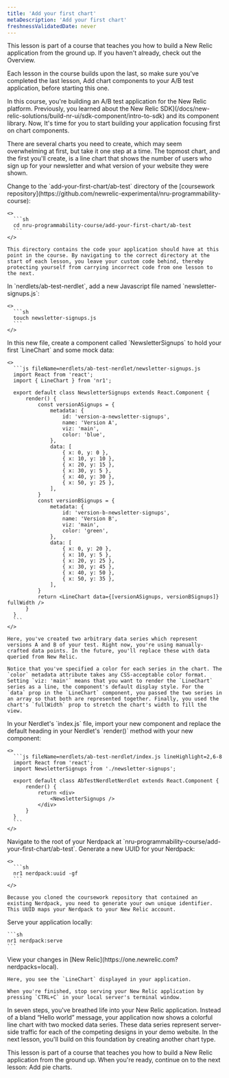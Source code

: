 ```yaml
---
title: 'Add your first chart'
metaDescription: 'Add your first chart'
freshnessValidatedDate: never
---
```


<Callout variant="tip">
  This lesson is part of a course that teaches you how to build a New Relic application from the ground up. If you haven't already, check out the Overview.

  Each lesson in the course builds upon the last, so make sure you've completed the last lesson, Add chart components to your A/B test application, before starting this one.
</Callout>

In this course, you're building an A/B test application for the New Relic platform. Previously, you learned about the New Relic SDK](/docs/new-relic-solutions/build-nr-ui/sdk-component/intro-to-sdk) and its component library. Now, It's time for you to start building your application focusing first on chart components.

There are several charts you need to create, which may seem overwhelming at first, but take it one step at a time. The topmost chart, and the first you'll create, is a line chart that shows the number of users who sign up for your newsletter and what version of your website they were shown.

<Steps>
  <Step>
    Change to the `add-your-first-chart/ab-test` directory of the [coursework repository](https://github.com/newrelic-experimental/nru-programmability-course):

    <>
      ```sh
      cd nru-programmability-course/add-your-first-chart/ab-test
      ```
    </>

    This directory contains the code your application should have at this point in the course. By navigating to the correct directory at the start of each lesson, you leave your custom code behind, thereby protecting yourself from carrying incorrect code from one lesson to the next.
  </Step>

  <Step>
    In `nerdlets/ab-test-nerdlet`, add a new Javascript file named `newsletter-signups.js`:

    <>
      ```sh
      touch newsletter-signups.js
      ```
    </>
  </Step>

  <Step>
    In this new file, create a component called `NewsletterSignups` to hold your first `LineChart` and some mock data:

    <>
      ```js fileName=nerdlets/ab-test-nerdlet/newsletter-signups.js
      import React from 'react';
      import { LineChart } from 'nr1';

      export default class NewsletterSignups extends React.Component {
          render() {
              const versionASignups = {
                  metadata: {
                      id: 'version-a-newsletter-signups',
                      name: 'Version A',
                      viz: 'main',
                      color: 'blue',
                  },
                  data: [
                      { x: 0, y: 0 },
                      { x: 10, y: 10 },
                      { x: 20, y: 15 },
                      { x: 30, y: 5 },
                      { x: 40, y: 30 },
                      { x: 50, y: 25 },
                  ],
              }
              const versionBSignups = {
                  metadata: {
                      id: 'version-b-newsletter-signups',
                      name: 'Version B',
                      viz: 'main',
                      color: 'green',
                  },
                  data: [
                      { x: 0, y: 20 },
                      { x: 10, y: 5 },
                      { x: 20, y: 25 },
                      { x: 30, y: 45 },
                      { x: 40, y: 50 },
                      { x: 50, y: 35 },
                  ],
              }
              return <LineChart data={[versionASignups, versionBSignups]} fullWidth />
          }
      }
      ```
    </>

    Here, you've created two arbitrary data series which represent versions A and B of your test. Right now, you're using manually-crafted data points. In the future, you'll replace these with data queried from New Relic.

    Notice that you've specified a color for each series in the chart. The `color` metadata attribute takes any CSS-acceptable color format. Setting `viz: 'main'` means that you want to render the `LineChart` series as a line, the component's default display style. For the `data` prop in the `LineChart` component, you passed the two series in an array so that both are represented together. Finally, you used the chart's `fullWidth` prop to stretch the chart's width to fill the view.
  </Step>

  <Step>
    In your Nerdlet's `index.js` file, import your new component and replace the default heading in your Nerdlet's `render()` method with your new component:

    <>
      ```js fileName=nerdlets/ab-test-nerdlet/index.js lineHighlight=2,6-8
      import React from 'react';
      import NewsletterSignups from './newsletter-signups';

      export default class AbTestNerdletNerdlet extends React.Component {
          render() {
              return <div>
                  <NewsletterSignups />
              </div>
          }
      }
      ```
    </>
  </Step>

  <Step>
    Navigate to the root of your Nerdpack at `nru-programmability-course/add-your-first-chart/ab-test`.
  </Step>

  <Step>
    Generate a new UUID for your Nerdpack:

    <>
      ```sh
      nr1 nerdpack:uuid -gf
      ```
    </>

    Because you cloned the coursework repository that contained an existing Nerdpack, you need to generate your own unique identifier. This UUID maps your Nerdpack to your New Relic account.
  </Step>

  <Step>
    Serve your application locally:

    ```sh
    nr1 nerdpack:serve
    ```
  </Step>

  <Step>
    View your changes in [New Relic](https://one.newrelic.com?nerdpacks=local).

    Here, you see the `LineChart` displayed in your application.

    When you're finished, stop serving your New Relic application by pressing `CTRL+C` in your local server's terminal window.
  </Step>
</Steps>

In seven steps, you've breathed life into your New Relic application. Instead of a bland “Hello world” message, your application now shows a colorful line chart with two mocked data series. These data series represent server-side traffic for each of the competing designs in your demo website. In the next lesson, you'll build on this foundation by creating another chart type.

<Callout variant="course">
  This lesson is part of a course that teaches you how to build a New Relic application from the ground up. When you're ready, continue on to the next lesson: Add pie charts.
</Callout>
